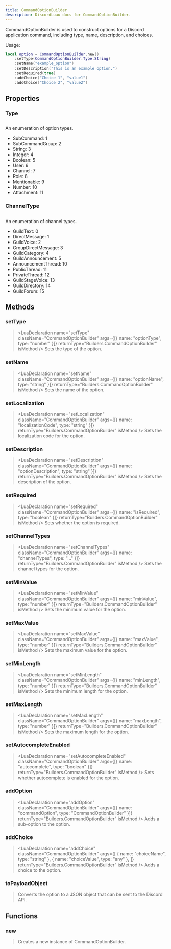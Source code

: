 ```yaml
---
title: CommandOptionBuilder
description: DiscordLuau docs for CommandOptionBuilder.
---
```


[//]: # "This file was automatically compiled through the Generator luau code under this repository"
[//]: # "if you want to edit the documentation of discord-luau, please write changes"
[//]: # "to the discord-luau repository itself, we extract the comments from discord-luau and translate"
[//]: # "them into markdown files that Nextra can interpret!"
[//]: # "----- DOCUMENT IMPORTS ----- "


[//]: # "----- DOCUMENT DESCRIPTION ----- "

CommandOptionBuilder is used to construct options for a Discord application command, including type, name, description, and choices.

Usage:

```lua
local option = CommandOptionBuilder.new()
	:setType(CommandOptionBuilder.Type.String)
	:setName("example_option")
	:setDescription("This is an example option.")
	:setRequired(true)
	:addChoice("Choice 1", "value1")
	:addChoice("Choice 2", "value2")
```

[//]: # "----- DOCUMENT PROPERTIES ----- "

## Properties

### Type

## <LuaProperty name="CommandOptionBuilder.Type" type="table" />

An enumeration of option types.

- SubCommand: 1
- SubCommandGroup: 2
- String: 3
- Integer: 4
- Boolean: 5
- User: 6
- Channel: 7
- Role: 8
- Mentionable: 9
- Number: 10
- Attachment: 11

### ChannelType

## <LuaProperty name="CommandOptionBuilder.ChannelType" type="table" />

An enumeration of channel types.

- GuildText: 0
- DirectMessage: 1
- GuildVoice: 2
- GroupDirectMessage: 3
- GuildCategory: 4
- GuildAnnouncement: 5
- AnnouncementThread: 10
- PublicThread: 11
- PrivateThread: 12
- GuildStageVoice: 13
- GuildDirectory: 14
- GuildForum: 15

[//]: # "----- DOCUMENT METHODS ----- "

## Methods

### setType

> <LuaDeclaration
> 	name="setType"
> 	className="CommandOptionBuilder"
> 	args={[{ name: "optionType", type: "number" }]}
> 	returnType="Builders.CommandOptionBuilder"
> 	isMethod
> />
> Sets the type of the option.

### setName

> <LuaDeclaration
> 	name="setName"
> 	className="CommandOptionBuilder"
> 	args={[{ name: "optionName", type: "string" }]}
> 	returnType="Builders.CommandOptionBuilder"
> 	isMethod
> />
> Sets the name of the option.

### setLocalization

> <LuaDeclaration
> 	name="setLocalization"
> 	className="CommandOptionBuilder"
> 	args={[{ name: "localizationCode", type: "string" }]}
> 	returnType="Builders.CommandOptionBuilder"
> 	isMethod
> />
> Sets the localization code for the option.

### setDescription

> <LuaDeclaration
> 	name="setDescription"
> 	className="CommandOptionBuilder"
> 	args={[{ name: "optionDescription", type: "string" }]}
> 	returnType="Builders.CommandOptionBuilder"
> 	isMethod
> />
> Sets the description of the option.

### setRequired

> <LuaDeclaration
> 	name="setRequired"
> 	className="CommandOptionBuilder"
> 	args={[{ name: "isRequired", type: "boolean" }]}
> 	returnType="Builders.CommandOptionBuilder"
> 	isMethod
> />
> Sets whether the option is required.

### setChannelTypes

> <LuaDeclaration
> 	name="setChannelTypes"
> 	className="CommandOptionBuilder"
> 	args={[{ name: "channelTypes", type: "..." }]}
> 	returnType="Builders.CommandOptionBuilder"
> 	isMethod
> />
> Sets the channel types for the option.

### setMinValue

> <LuaDeclaration
> 	name="setMinValue"
> 	className="CommandOptionBuilder"
> 	args={[{ name: "minValue", type: "number" }]}
> 	returnType="Builders.CommandOptionBuilder"
> 	isMethod
> />
> Sets the minimum value for the option.

### setMaxValue

> <LuaDeclaration
> 	name="setMaxValue"
> 	className="CommandOptionBuilder"
> 	args={[{ name: "maxValue", type: "number" }]}
> 	returnType="Builders.CommandOptionBuilder"
> 	isMethod
> />
> Sets the maximum value for the option.

### setMinLength

> <LuaDeclaration
> 	name="setMinLength"
> 	className="CommandOptionBuilder"
> 	args={[{ name: "minLength", type: "number" }]}
> 	returnType="Builders.CommandOptionBuilder"
> 	isMethod
> />
> Sets the minimum length for the option.

### setMaxLength

> <LuaDeclaration
> 	name="setMaxLength"
> 	className="CommandOptionBuilder"
> 	args={[{ name: "maxLength", type: "number" }]}
> 	returnType="Builders.CommandOptionBuilder"
> 	isMethod
> />
> Sets the maximum length for the option.

### setAutocompleteEnabled

> <LuaDeclaration
> 	name="setAutocompleteEnabled"
> 	className="CommandOptionBuilder"
> 	args={[{ name: "autocomplete", type: "boolean" }]}
> 	returnType="Builders.CommandOptionBuilder"
> 	isMethod
> />
> Sets whether autocomplete is enabled for the option.

### addOption

> <LuaDeclaration
> 	name="addOption"
> 	className="CommandOptionBuilder"
> 	args={[{ name: "commandOption", type: "CommandOptionBuilder" }]}
> 	returnType="Builders.CommandOptionBuilder"
> 	isMethod
> />
> Adds a sub-option to the option.

### addChoice

> <LuaDeclaration
> 	name="addChoice"
> 	className="CommandOptionBuilder"
> 	args={[
> 		{ name: "choiceName", type: "string" },
> 		{ name: "choiceValue", type: "any" },
> 	]}
> 	returnType="Builders.CommandOptionBuilder"
> 	isMethod
> />
> Adds a choice to the option.

### toPayloadObject

> <LuaDeclaration
> 	name="toPayloadObject"
> 	className="CommandOptionBuilder"
> 	args={[]}
> 	returnType="Network.Resolvable"
> 	isMethod
> />
> Converts the option to a JSON object that can be sent to the Discord API.

[//]: # "----- DOCUMENT FUNCTIONS ----- "

## Functions

### new

> <LuaDeclaration name="new" className="CommandOptionBuilder" args={[]} />
> Creates a new instance of CommandOptionBuilder.
